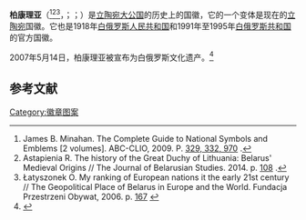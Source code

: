 {{暫定名稱|time=2022-04-21T11:28:14+00:00}}
{{Expand Russian|Погоня (герб)}}
{{Infobox coat of arms
| name             = 柏康理亞
| image            = Coat of Arms of Belarus (1991).svg
| image_width      = 150
| image2           = Coat of Arms of Lithuania.svg
| image2_width     = 100
| image2_caption   = [[立陶宛国徽|立陶宛共和国国徽]] ([[立陶宛共和国|立陶宛共和国]])
| image3           = POL COA Pogoń Ruska.svg
| image3_width     = 100
| image3_caption   = 鲁斯卡徽章
| image4           = POL COA Meszczeryn.svg
| image4_width     = 100
| image4_caption   = Pogon Tatar
| image5           = POL COA Pogonia.svg
| image5_width     = 100
| image5_caption   = 波哥尼亚徽章
| armiger          = 
| year_adopted     = 
| crest            = 
| torse            = 
| shield           = 
| supporters       = 
| compartment      = 
| motto            = 
| orders           = 
| other_elements   = 
| earlier_versions = [[File:Grand_Ducal_Coat_of_Arms_of_Lithuania.svg|100px]]<br />[[立陶宛大公国|立陶宛大公国]]大国徽
[[File:Coat_of_arms_of_Belarusian_People's_Republic.svg|100px]]<br />[[白俄罗斯人民共和国|白俄罗斯人民共和国]]国徽
| use              = [[白俄罗斯共和国|白俄罗斯共和国]] (1991–1995)<br />[[白俄罗斯人民共和国|白俄罗斯人民共和国]] (1918)
}}
'''柏康理亚'''（{{lang-be|Пагоня|Pahonia}}<ref>James B. Minahan. The Complete Guide to National Symbols and Emblems [2 volumes]. ABC-CLIO, 2009. P. [https://books.google.by/books?hl=ru&id=jfrWCQAAQBAJ&dq=pahonia+belarusian+emblem&q=pahonia#v=snippet&q=pahonia&f=false 329, 332, 970] {{Wayback|url=https://books.google.by/books?hl=ru&id=jfrWCQAAQBAJ&dq=pahonia+belarusian+emblem&q=pahonia#v=snippet&q=pahonia&f=false |date=20200624094557 }}.</ref><ref>Astapienia R. The history of the Great Duchy of Lithuania: Belarus' Medieval Origins // The Journal of Belarusian Studies. 2014. p. [https://books.google.by/books?id=aOtDCwAAQBAJ&pg=PA108&dq=pahonia&hl=en 108] {{Wayback|url=https://books.google.by/books?id=aOtDCwAAQBAJ&pg=PA108&dq=pahonia&hl=en |date=20210807124247 }}.</ref><ref>Łatyszonek O. My ranking of European nations it the early 21st century // The Geopolitical Place of Belarus in Europe and the World. Fundacja Przestrzeni Obywat, 2006. p. [https://books.google.by/books?id=yJ-z7N1MNnsC&pg=PA167&dq=pahonia+belarus&hl=en 167] {{Wayback|url=https://books.google.by/books?id=yJ-z7N1MNnsC&pg=PA167&dq=pahonia+belarus&hl=en |date=20210807124705 }}</ref>，{{IPA-be|paˈɣonʲa|pron}}；{{lang-pl|Pogoń}}；{{lang-lt|Vytis}}）是[[立陶宛大公国|立陶宛大公国]]的历史上的国徽，它的一个变体是现在的[[立陶宛|立陶宛]]国徽。它也是1918年[[白俄罗斯人民共和国|白俄罗斯人民共和国]]和1991年至1995年[[白俄罗斯共和国|白俄罗斯共和国]]的官方国徽。

2007年5月14日，柏康理亚被宣布为白俄罗斯文化遗产。<ref>{{Cite web|url=http://spadchina.by/postanovlenie-soveta-ministrov-respubliki-belarus-ot-14.05.2007-%E2%84%96-578-%C2%ABab-statuse-gistoryika-kulturnyix-kashto%D1%9Enasczej%C2%BB.html|title=Постановление Совета Министров Республики Беларусь от 14.05.2007 № 578 «Аб статусе гiсторыка-культурных каштоўнасцей»|website=spadchina.by|access-date=2020-09-11|archive-date=2020-08-03|archive-url=https://web.archive.org/web/20200803020935/http://spadchina.by/postanovlenie-soveta-ministrov-respubliki-belarus-ot-14.05.2007-%E2%84%96-578-%C2%ABab-statuse-gistoryika-kulturnyix-kashto%D1%9Enasczej%C2%BB.html|dead-url=no}}</ref>
{{multiple image
| align = center
| image1 = Flag of Belarus (w-r-w) with Arms (2020).svg
| width1 = 150
| alt1 = 
| caption1 = [[白俄罗斯人民共和国|白俄罗斯人民共和国]]国旗；上有柏康理亚徽号
| image2 = Banner of the Pahonia coat of arms of Belarus.png
| width2 = 150
| alt2 = 
| caption2 =带有柏康理亚徽号的军旗
| image3 = Flag of Lithuania (state).svg
| width3 = 150
| alt3 = 
| caption3 = [[立陶宛共和国|立陶宛共和国]]政府旗
| image4 = Alex K Grundwald flags 1410-03.svg
| width4 = 150
| alt4 = 
| caption4 = 带有[[立陶宛国徽|立陶宛国徽]]（柏康理亚）图案的1410年战旗
| image5 = Grunwald Pogoń czerwona.svg
| width5 = 150
| alt5 = 
| caption5 = 带有[[立陶宛国徽|立陶宛国徽]]（柏康理亚）图案的1410年战旗
| footer = 
}}

==参考文献==
{{reflist}}
[[Category:徽章图案|Category:徽章图案]]